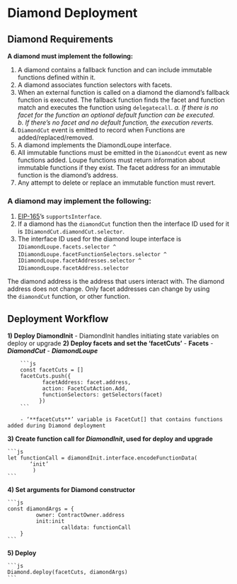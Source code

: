 # **Diamond Deployment**

## **Diamond Requirements**

**A diamond must implement the following:**
1. A diamond contains a fallback function and can include immutable functions defined within it.
2. A diamond associates function selectors with facets.
3. When an external function is called on a diamond the diamond’s fallback function is executed. The fallback function finds the facet and function match and executes the function using `delegatecall`. 
    *a. If there is no facet for the function an optional default function can be executed. <br/>*
    *b. If there’s no facet and no default function, the execution reverts.*
4. `DiamondCut` event is emitted to record when Functions are added/replaced/removed.
5. A diamond implements the DiamondLoupe interface.
6. All immutable functions must be emitted in the `DiamondCut` event as new functions added. Loupe functions must return information about immutable functions if they exist. The facet address for an immutable function is the diamond’s address. 
7. Any attempt to delete or replace an immutable function must revert.

### A diamond may implement the following:

1. [EIP-165](https://eips.ethereum.org/EIPS/eip-165)’s `supportsInterface`. 
2. If a diamond has the `diamondCut` function then the interface ID used for it is `IDiamondCut.diamondCut.selector`. 
3. The interface ID used for the diamond loupe interface is 
`IDiamondLoupe.facets.selector ^ `
`IDiamondLoupe.facetFunctionSelectors.selector ^ IDiamondLoupe.facetAddresses.selector ^ `
`IDiamondLoupe.facetAddress.selector`

The diamond address is the address that users interact with. The diamond address does not change. Only facet addresses can change by using the `diamondCut` function, or other function.

## **Deployment Workflow**

**1) Deploy DiamondInit**
    - DiamondInit handles initiating state variables on deploy or upgrade
**2) Deploy facets and set the ‘facetCuts’**
    - **Facets**
        - ***DiamondCut***
        - ***DiamondLoupe***
        
        ```js
        const facetCuts = []
        facetCuts.push({
               facetAddress: facet.address,
               action: FacetCutAction.Add,
               functionSelectors: getSelectors(facet)
              })
        ```
        
        - ‘**facetCuts**’ variable is FacetCut[] that contains functions added during Diamond deployment
**3) Create function call for *DiamondInit*, used for deploy and upgrade**
    
    ```js
    let functionCall = diamondInit.interface.encodeFunctionData(
           ‘init’
            )
    ```
    
**4) Set arguments for Diamond constructor**
    
    ```js
    const diamondArgs = {
             owner: ContractOwner.address
             init:init 
    				 calldata: functionCall
        }
    ```
    
**5) Deploy**
    
    ```js
    Diamond.deploy(facetCuts, diamondArgs)
    ```